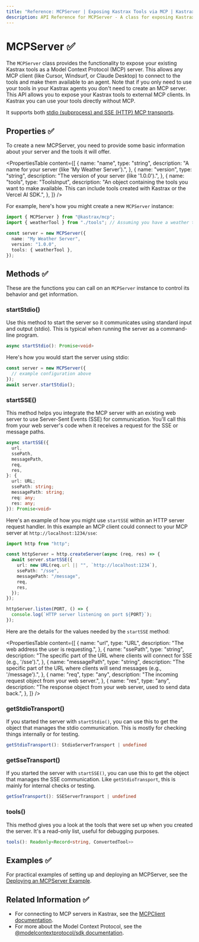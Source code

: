 ```yaml
---
title: "Reference: MCPServer | Exposing Kastrax Tools via MCP | Kastrax Docs"
description: API Reference for MCPServer - A class for exposing Kastrax tools and capabilities as a Model Context Protocol server.
---
```


# MCPServer ✅

The `MCPServer` class provides the functionality to expose your existing Kastrax tools as a Model Context Protocol (MCP) server. This allows any MCP client (like Cursor, Windsurf, or Claude Desktop) to connect to the tools and make them available to an agent.
Note that if you only need to use your tools in your Kastrax agents you don't need to create an MCP server. This API allows you to expose your Kastrax tools to external MCP clients. In Kastrax you can use your tools directly without MCP.

It supports both [stdio (subprocess) and SSE (HTTP) MCP transports](https://modelcontextprotocol.io/docs/concepts/transports).

## Properties ✅

To create a new MCPServer, you need to provide some basic information about your server and the tools it will offer.

<PropertiesTable
  content={[
    {
      name: "name",
      type: "string",
      description: "A name for your server (like 'My Weather Server').",
    },
    {
      name: "version",
      type: "string",
      description: "The version of your server (like '1.0.0').",
    },
    {
      name: "tools",
      type: "ToolsInput",
      description:
        "An object containing the tools you want to make available. This can include tools created with Kastrax or the Vercel AI SDK.",
    },
  ]}
/>

For example, here's how you might create a new `MCPServer` instance:

```typescript
import { MCPServer } from "@kastrax/mcp";
import { weatherTool } from "./tools"; // Assuming you have a weather tool defined in this file

const server = new MCPServer({
  name: "My Weather Server",
  version: "1.0.0",
  tools: { weatherTool },
});
```

## Methods ✅

These are the functions you can call on an `MCPServer` instance to control its behavior and get information.

### startStdio()

Use this method to start the server so it communicates using standard input and output (stdio). This is typical when running the server as a command-line program.

```typescript
async startStdio(): Promise<void>
```

Here's how you would start the server using stdio:

```typescript
const server = new MCPServer({
  // example configuration above
});
await server.startStdio();
```

### startSSE()

This method helps you integrate the MCP server with an existing web server to use Server-Sent Events (SSE) for communication. You'll call this from your web server's code when it receives a request for the SSE or message paths.

```typescript
async startSSE({
  url,
  ssePath,
  messagePath,
  req,
  res,
}: {
  url: URL;
  ssePath: string;
  messagePath: string;
  req: any;
  res: any;
}): Promise<void>
```

Here's an example of how you might use `startSSE` within an HTTP server request handler. In this example an MCP client could connect to your MCP server at `http://localhost:1234/sse`:

```typescript
import http from "http";

const httpServer = http.createServer(async (req, res) => {
  await server.startSSE({
    url: new URL(req.url || "", `http://localhost:1234`),
    ssePath: "/sse",
    messagePath: "/message",
    req,
    res,
  });
});

httpServer.listen(PORT, () => {
  console.log(`HTTP server listening on port ${PORT}`);
});
```

Here are the details for the values needed by the `startSSE` method:

<PropertiesTable
  content={[
    {
      name: "url",
      type: "URL",
      description: "The web address the user is requesting.",
    },
    {
      name: "ssePath",
      type: "string",
      description: "The specific part of the URL where clients will connect for SSE (e.g., '/sse').",
    },
    {
      name: "messagePath",
      type: "string",
      description: "The specific part of the URL where clients will send messages (e.g., '/message').",
    },
    {
      name: "req",
      type: "any",
      description: "The incoming request object from your web server.",
    },
    {
      name: "res",
      type: "any",
      description: "The response object from your web server, used to send data back.",
    },
  ]}
/>

### getStdioTransport()

If you started the server with `startStdio()`, you can use this to get the object that manages the stdio communication. This is mostly for checking things internally or for testing.

```typescript
getStdioTransport(): StdioServerTransport | undefined
```

### getSseTransport()

If you started the server with `startSSE()`, you can use this to get the object that manages the SSE communication. Like `getStdioTransport`, this is mainly for internal checks or testing.

```typescript
getSseTransport(): SSEServerTransport | undefined
```

### tools()

This method gives you a look at the tools that were set up when you created the server. It's a read-only list, useful for debugging purposes.

```typescript
tools(): Readonly<Record<string, ConvertedTool>>
```

## Examples ✅

For practical examples of setting up and deploying an MCPServer, see the [Deploying an MCPServer Example](/examples/agents/deploying-mcp-server).

## Related Information ✅

- For connecting to MCP servers in Kastrax, see the [MCPClient documentation](./mcp-client).
- For more about the Model Context Protocol, see the [@modelcontextprotocol/sdk documentation](https://github.com/modelcontextprotocol/typescript-sdk).
